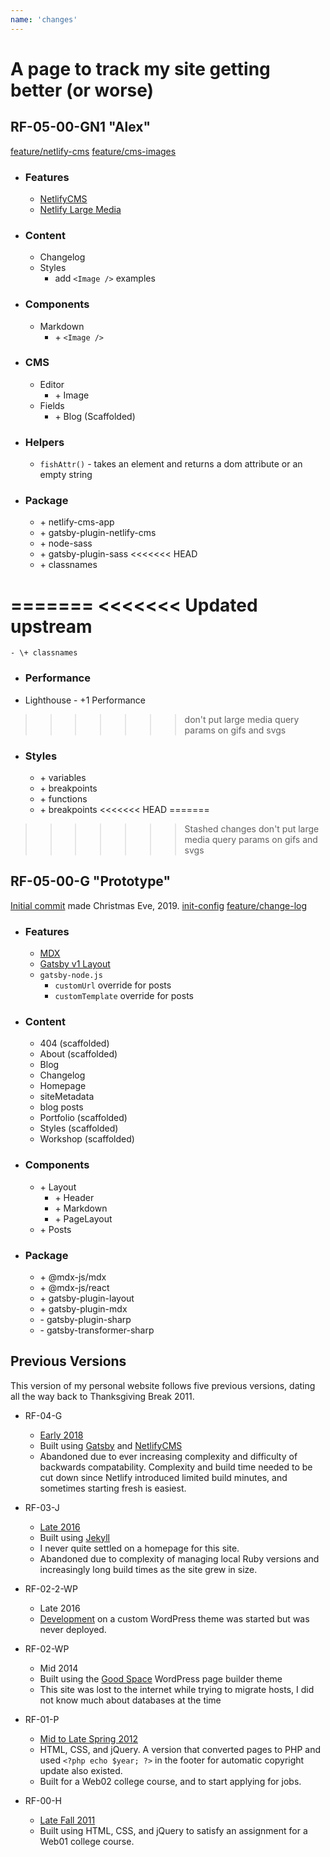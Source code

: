 ```yaml
---
name: 'changes'
---
```


# A page to track my site getting better (or worse)

## RF-05-00-GN1 "Alex"
  [feature/netlify-cms](https://github.com/ryanfiller/portfolio-gatsby-v2/commit/d68c0cccd7c7f9c6f38cda1382693e48cb7b39bd)
  [feature/cms-images](https://github.com/ryanfiller/portfolio-gatsby-v2/commit/cb09f45619331c70c5c2aeb5954e15eadf6bfeb0)

  - ### Features
    - [NetlifyCMS](https://www.netlifycms.org/docs/gatsby/)
    - [Netlify Large Media](https://www.netlifycms.org/docs/netlify-large-media/)

  - ### Content
    - Changelog
    - Styles
      - add `<Image />` examples

  - ### Components
    - Markdown
      - \+ `<Image />`

  - ### CMS
    - Editor
      - \+ Image
    - Fields
      - \+ Blog (Scaffolded)

  - ### Helpers
    - `fishAttr()` - takes an element and returns a dom attribute or an empty string

  - ### Package 
    - \+ netlify-cms-app
    - \+ gatsby-plugin-netlify-cms
    - \+ node-sass
    - \+ gatsby-plugin-sass
<<<<<<< HEAD
    - \+ classnames

=======
<<<<<<< Updated upstream
=======
    - \+ classnames

  - ### Performance
   - Lighthouse - +1 Performance

>>>>>>> don't put large media query params on gifs and svgs
  - ### Styles 
    - \+ variables
     - \+ breakpoints
    - \+ functions
     - \+ breakpoints
<<<<<<< HEAD
=======
>>>>>>> Stashed changes
>>>>>>> don't put large media query params on gifs and svgs


## RF-05-00-G "Prototype"
  [Initial commit](https://github.com/ryanfiller/portfolio-gatsby-v2/commit/b56638550881dc0d4dd0e0856ec3ff362309ea78) made Christmas Eve, 2019.
  [init-config](https://github.com/ryanfiller/portfolio-gatsby-v2/commit/7130a0ea4644a7003494291b44ef26442530fb89)
  [feature/change-log ](https://github.com/ryanfiller/portfolio-gatsby-v2/commit/109ace23a8808a05d52cb740c474d53d1a360d3a)

  - ### Features
    - [MDX](https://www.gatsbyjs.org/packages/gatsby-plugin-layout/)
    - [Gatsby v1 Layout](https://www.gatsbyjs.org/packages/gatsby-plugin-mdx/)
    - `gatsby-node.js`
      - `customUrl` override for posts
      - `customTemplate` override for posts

  - ### Content
    - 404 (scaffolded)
    - About (scaffolded)
    - Blog
    - Changelog
    - Homepage
     - siteMetadata
     - blog posts
    - Portfolio (scaffolded)
    - Styles (scaffolded)
    - Workshop (scaffolded)

  - ### Components
    - \+ Layout
      - \+ Header
      - \+ Markdown
      - \+ PageLayout
    - \+ Posts

  - ### Package 
    - \+ @mdx-js/mdx
    - \+ @mdx-js/react
    - \+ gatsby-plugin-layout
    - \+ gatsby-plugin-mdx
    - \- gatsby-plugin-sharp
    - \- gatsby-transformer-sharp

## Previous Versions
This version of my personal website follows five previous versions, dating all the way back to Thanksgiving Break 2011.

  - RF-04-G
    - [Early 2018](http://2018.ryanfiller.com/)
    - Built using [Gatsby](https://www.gatsbyjs.org/) and [NetlifyCMS](https://www.netlifycms.org/)
    - Abandoned due to ever increasing complexity and difficulty of backwards compatability. Complexity and build time needed to be cut down since Netlify introduced limited build minutes, and sometimes starting fresh is easiest.

  - RF-03-J
    - [Late 2016](http://2016.ryanfiller.com/)
    - Built using [Jekyll](https://jekyllrb.com/)
    - I never quite settled on a homepage for this site.
    - Abandoned due to complexity of managing local Ruby versions and increasingly long build times as the site grew in size.

  - RF-02-2-WP
    - Late 2016
    - [Development](https://github.com/ryanfiller/wordpress-portfolio) on a custom WordPress theme was started but was never deployed.

  - RF-02-WP
    - Mid 2014
    - Built using the [Good Space](https://themeforest.net/item/good-space-responsive-minimal-wp-theme/2278615) WordPress page builder theme
    - This site was lost to the internet while trying to migrate hosts, I did not know much about databases at the time
  
  - RF-01-P
    - [Mid to Late Spring 2012](http://2012.ryanfiller.com/)
    - HTML, CSS, and jQuery. A version that converted pages to PHP and used `<?php echo $year; ?>` in the footer for automatic copyright update also existed.
    - Built for a Web02 college course, and to start applying for jobs.

  - RF-00-H
    - [Late Fall 2011](http://2011.ryanfiller.com/)
    - Built using HTML, CSS, and jQuery to satisfy an assignment for a Web01 college course.